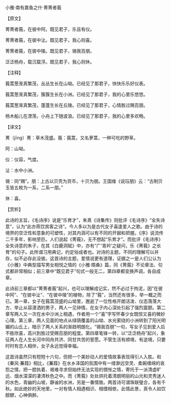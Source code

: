 

小雅·南有嘉鱼之什·菁菁者莪

【原文】

菁菁者莪，在彼中阿。既见君子，乐且有仪。

菁菁者莪，在彼中沚。既见君子，我心则喜。

菁菁者莪，在彼中陵。既见君子，锡我百朋。

泛泛杨舟，载沉载浮。既见君子，我心则休。

【注释】

莪蒿葱茏真繁茂，丛丛生长在山坳。已经见了那君子，快快乐乐好仪表。

莪蒿葱茏真繁茂，簇簇生长在小洲。已经见了那君子，我的心里乐悠悠。

莪蒿葱茏真繁茂，蓬蓬生长在丘陵。已经见了那君子，心情胜过赐百朋。

杨木船儿在漂荡，小舟上下随波浪。已经见了那君子，我的心里多欢畅。

【译文】

菁（jīng）菁：草木茂盛。莪：莪蒿，又名萝蒿，一种可吃的野草。

阿：山坳。

仪：仪容，气度。

沚：水中小洲。

锡：同“赐”。朋：上古以贝壳为货币，十贝为朋。王国维《说珏朋》云：“古制贝玉皆五枚为一系，二系一朋。”

休：喜。

【赏析】

此诗的主旨，《毛诗序》说是“乐育才”，朱熹《诗集传》则批评《毛诗序》“全失诗意”，认为“此亦燕饮宾客之诗”。今人多以为是古代女子喜逢爱人之歌。由于诗的境界的空泛性和意象的可塑性，对其内涵可以有不同的开掘和把握。《序》说流传二千多年，影响至巨。人们说起《菁莪》，无不想起“乐育才”。而批评《毛诗序》全失诗意的朱子，在其《白鹿洞赋》中，亦有“广‘青衿’之疑问，乐《菁莪》之长育”的句子。此所谓习用典记，约定俗成者也。对诗的主题，不同的理解可以并存，似不必存此没彼。这首诗的主题，爱情说更有道理，证据之一是人们公认为《小雅》中典型描写男女相悦之情的《小雅·隰桑》篇，同《菁莪》不论章法、句式都非常相似；前三章中“既见君子”句式一般无二，第四章都变换声调，各自成章。

此诗前三章都以“菁菁者莪”起兴，也可以理解成记实，然不必过于拘泥，因“在彼中阿”、“在彼中沚”、“在彼中陵”的植物，除了“莪”，当然还有很多，举一概之而已。第一章，女子在莪蒿茂盛的山坳里，邂逅了一位性格开朗活泼、仪态落落大方、举止从容潇洒的男子，两人一见钟情，在女子内心深处引起了强烈震颤。第二章写两人又一次在水中沙洲上相遇，作者用一个“喜”字写怀春少女既惊又喜的微妙心理。第三章，两人见面的地点从绿荫覆盖的山坳、水光萦绕的小洲转到了阳光明媚的山丘上，暗示了两人关系的渐趋明朗化。“锡我百朋”一句，写女子见到爱人后不胜欣喜，高兴到胜过受赐百朋的程度。第四章笔锋一转，以“泛泛杨舟”起兴，象征两人在人生长河中同舟共济、同甘共苦的誓愿。不管生活有顺境，有逆境，只要时时有恋人相伴，女子永远觉得幸福。

这首诗虽然只有短短十六句，但把一个美妙动人的爱情故事表现得引人入胜。和《秦风·蒹葭》相比，《蒹葭》在水乡泽国的氛围中有一缕渺远空灵、柔婉缠绵的哀怨之情，把一腔执着、艰难寻求但始终无法实现的惆怅之情，寄托于一派清虚旷远、烟水濛濛的凄清秋色之中。而《菁莪》处处烘托着清朗明丽的山光和灵秀迷人的水色，青幽的山坡，静谧的水洲，另是一番情致。两首诗可谓珠联璧合，各有千秋。如此绝妙的天地里，一对有情人相遇相识、相偎相依，此情此景，真令人如饮醇醪，心神俱醉。

